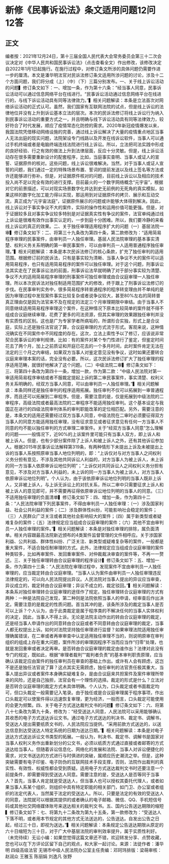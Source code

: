 # 新修《民事诉讼法》条文适用问题12问12答
## 正文
编者按：2021年12月24日，第十三届全国人民代表大会常务委员会第三十二次会议决定对《中华人民共和国民事诉讼法》（点击查看全文）作出修改，该修改决定自2022年1月1日起施行。在施行过程中，对修订条文所涉的具体问题仍需要作进一步的厘清。本文是潘华明法官对民诉法修订条文适用所涉问题的讨论，涉及十二个方面问题，我们将分成（上）（中）（下）三篇分别发布。一、关于线上诉讼活动的问题▍修订条文如下：一、增加一条，作为第十六条：“经当事人同意，民事诉讼活动可以通过信息网络平台在线进行。“民事诉讼活动通过信息网络平台在线进行的，与线下诉讼活动具有同等法律效力。”▍相关问题解读：本条是立法首次对网络诉讼活动的正式认可。虽然，我们国家有互联网法院的试点，但是线上诉讼的法律地位并没有上升到诉讼基本立法的层次。本次的民诉法修订将线上诉讼行为纳入到民事诉讼活动的重要方式之一，并且明确与线下诉讼活动具有同等法律效力，较好符合了时代发展，顺应了疫情常态化防控的需求。2020年新冠疫情爆发以来，我国法院凭借移动网络设施的完善，通过线上诉讼解决了大量的疫情重点地区当事人无法出庭的现实问题，法院架设专门线路以及开发在线诉讼软件，当事人可以通过手机终端或者是电脑终端连线法院进行线上诉讼。所以，立法把司法实践中形成的良好经验、行之有效的做法上升到法律层面，反应十分灵敏。但是，线上诉讼活动存在很多需要重新设计的配套程序，比如，当庭事实查明、当事人或证人的宣誓、证据原件的核对。这些问题，线上诉讼很难解决。当然，对于当事人或证人宣誓的问题，我们通过一定的特殊场景布置、誓词的提前发送以及线上签名等方法或许还能够进行弥补。但是，对证据原件核对的问题，目前线上诉讼以及相应的技术投入尚不足以完全有效的进行支撑。目前最火的一个数字网络概念“元宇宙”，根据对它的前景描述，可以对现实场景数字化并达到史无前例的无死角的真实模拟，如果这样的数字化加工能力得以实现，那运用到对证据原件的拷贝、展示和互动交流，真正成为“元宇宙法庭”，证据原件展示的问题或许能够大体得到解决。因此，线上诉讼对于事实争议不大的案件，实际的操作性和运用价值可能更强。但是，对于证据较多且对事实争议较多特别是对证据真实性有争议的案件，法官单纯通过线上诉讼是很难有效作出事实认定的，一步到庭十分困难。所以，我们要冷静的来看线上诉讼的真正的效果。二、关于独任审理适用程序扩大的问题（一）基层法院一审▍修订条文如下：二、将第三十九条改为第四十条，第二款修改为：“适用简易程序审理的民事案件，由审判员一人独任审理。基层人民法院审理的基本事实清楚、权利义务关系明确的第一审民事案件，可以由审判员一人适用普通程序独任审理。”▍相关问题解读：本条是本次民诉法修订的核心条款，扩充了独任审判的适用范围。根据修订前的民诉法，只有是事实较为清晰、当事人争议不大的案件可以适用简易程序，也只有适用简易程序的案件可以独任审理。对于这个问题，刑事诉讼法其实走在了民事诉讼法的前面，刑事诉讼法早就明确了对于部分事实较为清楚、争议不大的适用简易程序审理的刑事案件可独任审理或由合议庭审理一人独任审理。所以本次民诉法对独任制适用范围扩大的修改，终于跟上了刑事诉讼法修订的步伐。在民事审判实务中，很多简易程序转普通程序的程序转变理由并不单纯的是因为审理过程中发现案件事实比较复杂或者说争议较大，甚至80%左右的简转普真正理由仅是因为法官来不及在规定的法定三个月审理期限中审结。由于当事人不同意继续适用简易程序审理这个案件，在这种情况下原本比较简单的案件就不得不组成合议庭继续审理，花费了更多的司法资源，但其实审理的效果跟独任审判并没有实质性的区别。这也是广为专家学者所病垢的，所谓形合实独，形式上是合议庭，实际上还是独任法官说了算，合议庭审理的方式流于形式。客观来说，这种情况确实在不同案件中不同程度的存在。这次，立法上索性予以了修订，应该说非常契合民事诉讼的审判规律。比如：有的案件对某个专门性进行了鉴定，但鉴定时间花去了两个月，加上之前质证和开庭已花去的一个多月时间，此时案件肯定无法在法定的三个月之内审结，如果双方当事人对鉴定意见没有争议，这时如果还要转合议庭来审理本案的话，完全没有必要。所以，这次民诉法修订扩大了独任审理的程序适用范畴，就很好地解决了这个问题。（二）中级法院二审▍修订条文如下：三、将第四十条改为第四十一条，增加一款，作为第二款：“中级人民法院对第一审适用简易程序审结或者不服裁定提起上诉的第二审民事案件，事实清楚、权利义务关系明确的，经双方当事人同意，可以由审判员一人独任审理。”▍相关问题解读：本条同样还是独任审判的程序适用拓展。独任审判不仅可以拓展到一审普通程序，而且还可以拓展到二审程序。但是，需要注意的是，仅是拓展到中级法院的二审程序，高级法院或者最高法院的二审程序不能适用独任审判。这个基本设定与我国正在进行的四级法院审判体系的审判职能改革的定位相匹配。另外，需要注意的是，本条文的适用还需要经过双方当事人同意，中级法院在二审时必须要征得双方当事人的同意方能适用独任审理，没有征求意见或者征求意见有任何一方当事人不同意的均不能以独任审判的方式审理二审案件。关于“经双方当事人同意”怎么理解的问题——一般情况下，近90%的上诉案件里可能只有当事人双方，即上诉人和被上诉人。但是，也有少部分案件除了上诉人和被上诉人之外，还有其他诉讼参加人。根据2015年民事诉讼法解释第319条，有两种情形下未提出上诉及未被提出上诉的当事人系按照原审当事人地位列明的，即：“上诉仅对与对方当事人之间权利义务分担有意见，不涉及其他共同诉讼人利益的，对方当事人为被上诉人，未上诉的同一方当事人依原审诉讼地位列明”；“上诉仅对共同诉讼人之间权利义务分担有意见，不涉及对方当事人利益的，未上诉的同一方当事人为被上诉人，对方当事人依原审诉讼地位列明”。个人认为，由于该依原审诉讼地位列明的当事人既非上诉人，又非被上诉人，与上诉无诉讼上的对抗关系，所以二审中只需要征求上诉人和被上诉人的意见即可，并不需要再征得依原审诉讼地位列明的当事人的同意。（三）不适用独任审理的负面清单▍修订条文如下：四、增加一条，作为第四十二条：“人民法院审理下列民事案件，不得由审判员一人独任审理：（一）涉及国家利益、社会公共利益的案件；（二）涉及群体性纠纷，可能影响社会稳定的案件；（三）人民群众广泛关注或者其他社会影响较大的案件；（四）属于新类型或者疑难复杂的案件；（五）法律规定应当组成合议庭审理的案件；（六）其他不宜由审判员一人独任审理的案件。”▍相关问题解读：本条是对独任审理的排除，属负面清单。相关内容跟最高法院新近颁布的4类案件监督管理的文件相呼应。关于涉国家利益、公共利益、群体性纠纷、广泛关注、新类型或疑难复杂等的案件，一般都是重大案件，不适合独任制审理的方式。此外，法律规定应当组成合议庭审理的案件种类较多，比如再审案件、发回重审案件、对仲裁裁决审查的案件等，不再一一赘述。三、关于独任审理转由合议庭审理的程序设计▍修订条文如下：五、增加一条，作为第四十三条：“人民法院在审理过程中，发现案件不宜由审判员一人独任审理的，应当裁定转由合议庭审理。“当事人认为案件由审判员一人独任审理违反法律规定的，可以向人民法院提出异议。人民法院对当事人提出的异议应当审查，异议成立的，裁定转由合议庭审理；异议不成立的，裁定驳回。”▍相关问题解读：本条系对独任审理转合议庭审理的途径作了规定。独任审理转合议庭审理的方式有两种：一种是法院自己发现，第二种则是法院依照当事人的申请，经审查后作出决定。需要注意的是裁定的性质问题。首当其冲的是，该条所涉及的裁定当事人是否可以上诉？个人认为，由于此类裁定是属于程序类的不解决任何的当事人实体权利的决定，因此，当事人不得上诉。无论是法院主动作出的转由合议庭审理的裁定，还是经当事人申请作出的同意转由合议庭或者不同意转由合议庭审理的裁定，当事人都无权提出上诉。如何对法院坚持独任审理进行监督？如果审理法院适用独任审理确属错误，在二审或者再审审查中认定适用独任审理不当的，则说明原审在审判组织的组成上存在重大问题，案件所涉的审理因程序不当而应当作“归零”处理，也就是发回重审或者决定再审。是否转由合议庭审理的裁定由谁作出？法律对此没有专门的规定，既如此，根据“审理者裁判”“裁判者负责”的基本审判职责原理，应当确认该裁定应由案件的独任审判员在审查的基础上作出。或许有人会有顾虑，这岂不是还是独任法官说了算？这点其实无需顾虑，独任审判的法官责任极其重大，当事人提出异议或者案件本身确实疑难复杂，是由合议庭来共担案件及案件审理所带来的风险，还是自己独担，法官会有一个理性的选择。裁定的形式是什么？立法对是否转合议庭审理的裁定方式未具体明确。个人认为，口头裁定或者书面裁定均可，但口头裁定一般需要记入笔录。由于独任或是合议庭审理属于程序事项，作出口头裁定可以使案件得以迅速恢复审理，更为经济，一般而言，口头裁定可能使用的会更为频繁。四、关于电子方式送达裁判文书的问题▍修订条文如下：六、将第八十七条改为第九十条，修改为：“经受送达人同意，人民法院可以采用能够确认其收悉的电子方式送达诉讼文书。通过电子方式送达的判决书、裁定书、调解书，受送达人提出需要纸质文书的，人民法院应当提供。“采用前款方式送达的，以送达信息到达受送达人特定系统的日期为送达日期。”▍相关问题解读：本条是对电子送达方式送达诉讼文书类型的拓展。一般认为，判决书、裁定书、调解书是国家对当事人权利义务作出重新划分的公文书，必须以纸质方式通过直接或者邮寄的方式送达给当事人。但随着诉讼信息化、网络化的发展和法院、当事人对诉讼便捷化的需求，对文书送达的方式进行与时俱进的突破，属顺应历史潮流之举。但是，这种突破需要有电子印鉴、电子防伪的互联网技术手段支撑，否则，法院作出裁判的真实性、有效性、权威性都会受到质疑。适用电子方式送达裁判文书时还要注意一个前提条件，即需要得到受送达人同意。需要注意的是，受送达人是否等同于当事人？首先，当事人肯定就是受送达人，但当事人也可以授权其委托代理人，或者如果当事人系某个组织，则组织中具有特定职能的相关部门，如门卫、办公室或者组织的法定代表人，当然属于法定的受送达人。所以，只要是法定的有效的受送达人的同意，法院就可以根据其提供的或者确认的电子邮箱、微信、QQ、手机短信号码或其他社交网络媒体账号来送达相关的裁判文书。五、国内公告送达期限的缩短▍修订条文如下：七、将第九十二条改为第九十五条，第一款修改为：“受送达人下落不明，或者用本节规定的其他方式无法送达的，公告送达。自发出公告之日起，经过三十日，即视为送达。”▍相关问题解读：本条规定公告送达期限从原定的六十日缩短为三十日，对于广大中基层法院的审判效率提升，属于实质性利好。（未完待续）无讼小编：如果您觉得这篇文章还不错，欢迎转发分享、点赞收藏，您也可以在下方评论区留下自己的观点，和大家一起讨论。来源：法徒作者：潘华明 四级高级法官 无锡市中级人民法院办公室主任责编：邓珂玮排版：梁萌审核：赵润众 王雅玉 陈丽娟 刘逸凡 张野